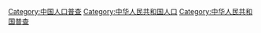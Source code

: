 {{Catmore}}

[[Category:中国人口普查|Category:中国人口普查]]
[[Category:中华人民共和国人口|Category:中华人民共和国人口]]
[[Category:中华人民共和国普查|Category:中华人民共和国普查]]